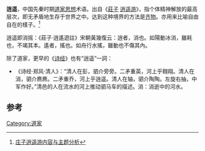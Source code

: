 {{Expand|time=2008-12-30}}
{{道家}}

'''逍遥'''，中国先秦时期[[道家思想|道家思想]]术语。出自《[[莊子_(書)|莊子]] [[s:莊子/逍遙遊|逍遥游]]》，指个体精神解放的最高层次，即无矛盾地生存于世界之中。达到这种境界的方法是[[齐物|齐物]]。亦用来比喻自由自在的樣子。<ref>[http://www.thn21.com/wen/chang/9952.html 庄子逍遥游内容与主题分析]</ref>

逍遥即消摇：《莊子·逍遙遊註》宋朝黃幾復云：逍者，消也。如陽動冰消，雖耗也，不竭其本。遙者，搖也。如舟行水搖，雖動也不傷其內。

除了道家，更早的《[[诗经|诗经]]》也有“逍遥”一詞：

*《诗经·郑风·清人》：“清人在彭，驷介旁旁。二矛重英，河上乎翱翔。清人在消，驷介麃麃。二矛重乔，河上乎逍遥。清人在轴，驷介陶陶。左旋右抽，中军作好。”清邑的人在流水的河上推动驷马车的描述。消：消逝中的河水。

==参考==
{{reflist}}
{{哲学小作品}}
{{中国历史小作品}}
[[Category:道家|Category:道家]]